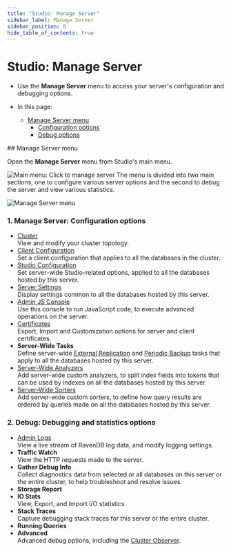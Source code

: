 ```yaml
---
title: "Studio: Manage Server"
sidebar_label: Manage Server
sidebar_position: 0
hide_table_of_contents: true
---
```



# Studio: Manage Server
<Admonition type="note" title="Note">

* Use the **Manage Server** menu to access your server's configuration and debugging options.  

* In this page:  
   * [Manage Server menu](../../studio/server/manage-server.mdx#manage-server-menu)  
       * [Configuration options](../../studio/server/manage-server.mdx#manage-server-configuration-options)  
       * [Debug options](../../studio/server/manage-server.mdx#debug-debugging-and-statistics-options)  

</Admonition>
## Manage Server menu

Open the **Manage Server** menu from Studio's main menu.  

![Main menu: Click to manage server](./assets/manage-server_click-to-manage-server.png)
The menu is divided into two main sections, one to configure various server 
options and the second to debug the server and view various statistics.  

![Manage Server menu](./assets/manage-server.png)

### 1. Manage Server: Configuration options

* [Cluster](../../studio/cluster/cluster-view.mdx)  
  View and modify your cluster topology.  
* [Client Configuration](../../studio/server/client-configuration.mdx)  
  Set a client configuration that applies to all the databases in the cluster.  
* [Studio Configuration](../../studio/database/settings/studio-configuration.mdx#studio-configuration---server-wide)  
  Set server-wide Studio-related options, applied to all the databases hosted by this server.  
* [Server Settings](../../studio/server/server-settings.mdx)  
  Display settings common to all the databases hosted by this server.  
* [Admin JS Console](../../studio/server/debug/admin-js-console.mdx)  
  Use this console to run JavaScript code, to execute advanced operations on the server.  
* [Certificates](../../studio/server/certificates/server-management-certificates-view.mdx)  
  Export, Import and Customization options for server and client certificates.  
* **Server-Wide Tasks**  
  Define server-wide 
  [External Replication](../../studio/database/tasks/ongoing-tasks/external-replication-task.mdx) 
  and [Periodic Backup](../../studio/database/tasks/backup-task.mdx) 
  tasks that apply to all the databases hosted by this server.  
* [Server-Wide Analyzers](../../studio/database/settings/custom-analyzers.mdx#server-wide-custom-analyzer-view)  
  Add server-wide custom analyzers, to split index fields into tokens 
  that can be used by indexes on all the databases hosted by this server.  
* [Server-Wide Sorters](../../studio/database/settings/custom-sorters.mdx#server-wide-custom-sorter-view)  
  Add server-wide custom sorters, to define how query results are ordered 
  by queries made on all the databases hosted by this server.  

### 2. Debug: Debugging and statistics options

* [Admin Logs](../../studio/server/debug/admin-logs.mdx)  
  View a live stream of RavenDB log data, and modify logging settings.  
* **Traffic Watch**  
  View the HTTP requests made to the server.  
* **Gather Debug Info**  
  Collect diagnostics data from selected or all databases on this 
  server or the entire cluster, to help troubleshoot and resolve issues.
* **Storage Report**  
* **IO Stats**  
  View, Export, and Import I/O statistics.  
* **Stack Traces**  
  Capture debugging stack traces for this server or the entire cluster.  
* **Running Queries**  
* **Advanced**  
  Advanced debug options, including the 
  [Cluster Observer](../../studio/server/debug/advanced/cluster-observer.mdx).  


